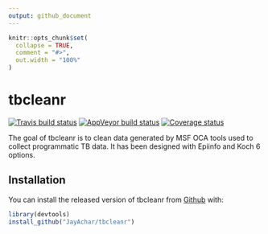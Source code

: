 ```yaml
---
output: github_document
---
```


<!-- README.md is generated from README.Rmd. Please edit that file -->

```r
knitr::opts_chunk$set(
  collapse = TRUE,
  comment = "#>",
  out.width = "100%"
)
```
# tbcleanr
[![Travis build status](https://travis-ci.org/JayAchar/tbcleanr.svg?branch=master)](https://travis-ci.org/JayAchar/tbcleanr)
[![AppVeyor build status](https://ci.appveyor.com/api/projects/status/github/JayAchar/tbcleanr?branch=master&svg=true)](https://ci.appveyor.com/project/JayAchar/tbcleanr)
[![Coverage status](https://codecov.io/gh/JayAchar/tbcleanr/branch/master/graph/badge.svg)](https://codecov.io/github/JayAchar/tbcleanr?branch=master)


The goal of tbcleanr is to clean data generated by MSF OCA tools used to collect programmatic TB data. It has been designed with Epiinfo and Koch 6 options. 

## Installation

You can install the released version of tbcleanr from [Github](http://www.github.com/JayAchar) with:

``` r
library(devtools)
install_github("JayAchar/tbcleanr")
```

